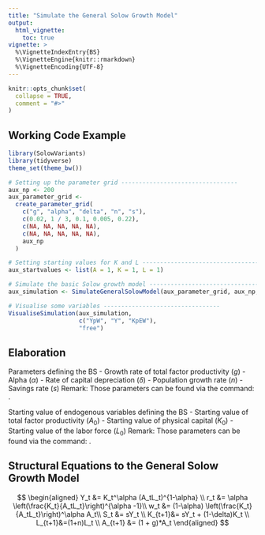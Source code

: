 ```yaml
---
title: "Simulate the General Solow Growth Model"
output:
  html_vignette:
    toc: true
vignette: >
  %\VignetteIndexEntry{BS}
  %\VignetteEngine{knitr::rmarkdown}
  %\VignetteEncoding{UTF-8}
---
```


```r
knitr::opts_chunk$set(
  collapse = TRUE,
  comment = "#>"
)
```

## Working Code Example
```r
library(SolowVariants)
library(tidyverse)
theme_set(theme_bw())

# Setting up the parameter grid ---------------------------------
aux_np <- 200
aux_parameter_grid <-
  create_parameter_grid(
    c("g", "alpha", "delta", "n", "s"),
    c(0.02, 1 / 3, 0.1, 0.005, 0.22),
    c(NA, NA, NA, NA, NA),
    c(NA, NA, NA, NA, NA),
    aux_np
  )

# Setting starting values for K and L ---------------------------------
aux_startvalues <- list(A = 1, K = 1, L = 1)

# Simulate the basic Solow growth model ---------------------------------
aux_simulation <- SimulateGeneralSolowModel(aux_parameter_grid, aux_np,aux_startvalues)

# Visualise some variables ---------------------------------
VisualiseSimulation(aux_simulation,
                    c("YpW", "Y", "KpEW"), 
                    "free")
```

## Elaboration
Parameters defining the BS
- Growth rate of total factor productivity ($g$)
- Alpha ($\alpha$)
- Rate of capital depreciation ($\delta$)
- Population growth rate ($n$)
- Savings rate ($s$)
Remark: Those parameters can be found via the command: \code{getRequiredParams("GS")}.

Starting value of endogenous variables defining the BS
- Starting value of total factor productivity ($A_0$)
- Starting value of physical capital ($K_0$)
- Starting value of the labor force ($L_0$)
Remark: Those parameters can be found via the command: \code{getRequiredStartingValues("GS")}.

## Structural Equations to the General Solow Growth Model
$$
\begin{aligned}
Y_t &= K_t^\alpha (A_tL_t)^{1-\alpha} \\
r_t &= \alpha \left(\frac{K_t}{A_tL_t}\right)^{\alpha -1}\\
w_t &= (1-\alpha) \left(\frac{K_t}{A_tL_t}\right)^\alpha A_t\\
S_t &= sY_t \\
K_{t+1}&= sY_t + (1-\delta)K_t \\
L_{t+1}&=(1+n)L_t \\
A_{t+1} &= (1 + g)*A_t
\end{aligned}
$$